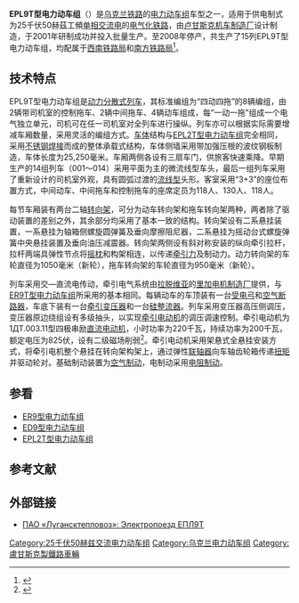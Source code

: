 {{NoteTA
|1=zh-cn:电力动车组; zh-tw:電聯車; zh-hk:電力動車組;
|2=zh-cn:制动; zh-tw:制軔; zh-hk:制動;
}}
{{鐵路車輛
|車輛名稱=EPL9T<br/>ЕПЛ9Т
|圖像=Електропоїзд ЕПЛ9Т-009.jpg
|圖像說明 =EPL9T-009号电力动车组
|類型=[[电力动车组|电力动车组]]
|型號=
|原產國={{UKR}}
|製造=[[卢甘斯克机车制造厂|卢甘斯克机车制造厂]]
|車輛編號=
|製造年份=2001年—2008年
|投入服務=
|用戶={{flagicon|UKR}} [[乌克兰铁路|乌克兰铁路]]
|產量=15组
|輛數=
|編組=8节（4M4T）
|營運最高速度=120
|設計最高速度=130
|試驗最高速度=
|起動加速度=
|減速度（正常）= 
|加速度（緊急）=
|載客量=
|編組載客量=
|編組長度=202
|全長=25,250
|全闊=
|全高=
|車輛重量=
|編組總重量=
|軸重=
|軸距=
|軌距=1,520
|輪徑=
|轉向架=
|車身物料=[[鋁合金|鋁合金]]
|電化方式=AC 25kV 50Hz
|傳動方式=交—[[直流电|直流电]]
|牽引電動機=1ДТ-003
|電動機輸出=240 kW
|編組輸出= 3,840 kW
|傳動比=
|控制裝置=
|驅動裝置=
|變速段數=
|制動方式=
|保安裝置=
|全寬備註=
}}
'''EPL9T型电力动车组'''（{{lang-uk|'''Електропоїзд ЕПЛ9Т'''}}）是[[乌克兰铁路|乌克兰铁路]]的[[电力动车组|电力动车组]]车型之一，适用于供电制式为25千伏50赫茲工頻[[单相交流电|单相交流电]]的[[电气化铁路|电气化铁路]]，由[[卢甘斯克机车制造厂|卢甘斯克机车制造厂]]设计制造，于2001年研制成功并投入批量生产。至2008年停产，共生产了15列EPL9T型电力动车组，均配属于[[西南铁路局|西南铁路局]]和[[南方铁路局|南方铁路局]]<ref>{{Cite web |url=http://trainpix.org/list.php?mid=49 |title=Список подвижного состава: ЭПЛ2Т |accessdate=2013-04-17 |publisher=Trainpix |date= |archive-date=2013-01-20 |archive-url=https://web.archive.org/web/20130120164859/http://trainpix.org/list.php?mid=49 |dead-url=no }}</ref>。

==技术特点==
EPL9T型电力动车组是[[动力分散式列车|动力分散式列车]]，其标准编组为“四动四拖”的8辆编组，由2辆带司机室的控制拖车、2辆中间拖车、4辆动车组成，每“一动一拖”组成一个电气独立单元，司机可在任一司机室对全列车进行操纵。列车亦可以根据实际需要增减车厢数量，采用灵活的编组方式。[[车体|车体]]结构与[[EPL2T型电力动车组|EPL2T型电力动车组]]完全相同，采用[[不锈钢|不锈钢]][[焊接|焊接]]而成的整体承载式结构，车体侧墙采用带加强压根的波纹钢板制造，车体长度为25,250毫米。车厢两侧各设有三扇车门，供旅客快速乘降。早期生产的14组列车（001～014）采用平面为主的微流线型车头，最后一组列车采用了重新设计的司机室外观，具有圆弧过渡的[[流线型|流线型]]头形。客室采用“3+3”的座位布置方式，中间动车、中间拖车和控制拖车的座席定员为118人、130人、118人。

每节车厢装有两台二轴[[转向架|转向架]]，可分为动车转向架和拖车转向架两种，两者除了驱动装置的差别之外，其余部分均采用了基本一致的结构。转向架设有二系悬挂装置，一系悬挂为轴箱侧螺旋圆弹簧及垂向摩擦阻尼器，二系悬挂为摇动台式螺旋弹簧中央悬挂装置及垂向油压减震器。转向架两侧设有斜对称安装的纵向牵引拉杆，拉杆两端具弹性节点将[[摇枕|摇枕]]和构架相连，以传递[[牵引力|牵引力]]及制动力。动力转向架的车轮直径为1050毫米（新轮），拖车转向架的车轮直径为950毫米（新轮）。

列车采用交—直流电传动，牵引电气系统由[[拉脱维亚|拉脱维亚]]的[[里加电机制造厂|里加电机制造厂]]提供，与[[ER9型电力动车组#ER9T|ER9T型电力动车组]]所采用的基本相同。每辆动车的车顶装有一台[[受电弓|受电弓]]和[[斷路器|空气断路器]]，车底下装有一台[[變壓器|牵引变压器]]和一台[[硅|硅]][[整流器|整流器]]。列车采用变压器高压侧调压，变压器原边绕组设有多级抽头，以实现[[牵引电动机|牵引电动机]]的调压调速控制。牵引电动机为1ДТ.003.11型四极串励[[直流电动机|直流电动机]]，小时功率为220千瓦，持续功率为200千瓦，额定电压为825伏，设有二级磁场削弱<ref>{{Cite web |url=http://www.rer.lv/prod10.html?l=2 |title=Электрооборудование электропоездов |accessdate=2013-04-17 |publisher=АО РЭЗ |date= |archive-date=2016-06-03 |archive-url=https://web.archive.org/web/20160603014717/http://www.rer.lv/prod10.html?l=2 |dead-url=no }}</ref>。牵引电动机采用架悬式全悬挂安装方式，将牵引电机整个悬挂在转向架构架上，通过弹性[[联轴器|联轴器]]向车轴齿轮箱传递[[扭矩|扭矩]]并驱动轮对。基础制动装置为[[空气制动|空气制动]]，电制动采用[[电阻制动|电阻制动]]。

==参看==
{{Portal|鐵路|P train.svg}}
*[[ER9型电力动车组|ER9型电力动车组]]
*[[ED9型电力动车组|ED9型电力动车组]]
*[[EPL2T型电力动车组|EPL2T型电力动车组]]

==参考文献==
{{reflist}}

==外部链接==
{{commonscat|Electric multiple units EPL9T}}
* {{ru}} [https://web.archive.org/web/20130919194321/http://luganskteplovoz.com/ProdOsnProduct/OnlyOsnProduct/27 ПАО «Лугансктепловоз»: Электропоезд ЕПЛ9Т]

{{Soviet and CIS multiple units}}

[[Category:25千伏50赫兹交流电力动车组|Category:25千伏50赫兹交流电力动车组]]
[[Category:乌克兰电力动车组|Category:乌克兰电力动车组]]
[[Category:盧甘斯克製鐵路車輛|Category:盧甘斯克製鐵路車輛]]